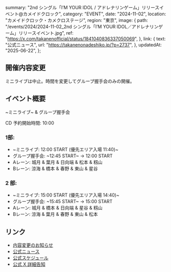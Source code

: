   summary: "2nd シングル「I’M YOUR IDOL / アドレナリンゲーム」リリースイベント@カメイドクロック",
  category: "EVENT",
  date: "2024-11-02",
  location: "カメイドクロック・カメクロステージ",
  region: "東京",
  image: {
    path: "/events/2024/2024-11-02_2nd シングル「I’M YOUR IDOL／アドレナリンゲーム」リリースイベント.jpg",
    ref: "https://x.com/takanenofficial/status/1841040836337050069",
  },
  link: {
    text: "公式ニュース",
    url: "https://takanenonadeshiko.jp/?p=2737",
  },
  updatedAt: "2025-06-22",
};

## 開催内容変更

ミニライブは中止。時間を変更してグループ握手会のみの開催。

## イベント概要

~ミニライブ~ & グループ握手会

CD 予約開始時間: 10:00

### 1部:

- ~ミニライブ: 12:00 START (優先エリア入場 11:40)~
- グループ握手会: ~12:45 START~ → 12:00 START
- Aレーン: 城月 & 葉月 & 日向端 & 松本 & 籾山
- Bレーン: 涼海 & 橋本 & 春野 & 東山 & 星谷

### 2 部:

- ~ミニライブ: 15:00 START (優先エリア入場 14:40)~
- グループ握手会: ~15:45 START~ → 15:00 START
- Aレーン: 城月 & 橋本 & 日向端 & 星谷 & 籾山
- Bレーン: 涼海 & 葉月 & 春野 & 東山 & 松本

## リンク

- [内容変更のお知らせ](https://takanenonadeshiko.jp/?p=2778)
- [公式ニュース](https://takanenonadeshiko.jp/?p=2737)
- [公式スケジュール](https://takanenonadeshiko.jp/?p=2582)
- [公式 X 詳細告知](https://x.com/takanenofficial/status/1849768429156434200)
